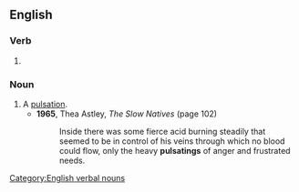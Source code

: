 ==English==

===Verb===
{{head|en|verb form}}

# {{present participle of|en|pulsate|nocat=1}}

===Noun===
{{en-noun}}

# A [[pulsation]].
#* '''1965''', Thea Astley, ''The Slow Natives'' (page 102)
#*: Inside there was some fierce acid burning steadily that seemed to be in control of his veins through which no blood could flow, only the heavy '''pulsatings''' of anger and frustrated needs.

[[Category:English verbal nouns]]